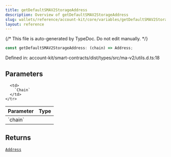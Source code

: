 ```yaml
---
title: getDefaultSMAV2StorageAddress
description: Overview of getDefaultSMAV2StorageAddress
slug: wallets/reference/account-kit/core/variables/getDefaultSMAV2StorageAddress
layout: reference
---
```


{/* This file is auto-generated by TypeDoc. Do not edit manually. */}

```ts
const getDefaultSMAV2StorageAddress: (chain) => Address;
```

Defined in: account-kit/smart-contracts/dist/types/src/ma-v2/utils.d.ts:18

## Parameters

<table>
  <thead>
    <tr>
      <th align="left">Parameter</th>
      <th align="left">Type</th>
    </tr>
  </thead>

  <tbody>
    <tr>
      <td>
        `chain`
      </td>

      <td>
        `Chain`
      </td>
    </tr>

  </tbody>
</table>

## Returns

[`Address`](../../../../aa-sdk/core/src/type-aliases/Address.mdx)
